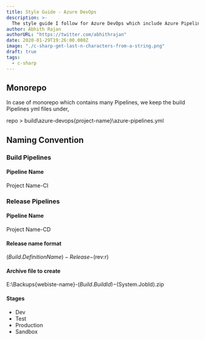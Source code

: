 ```yaml
---
title: Style Guide - Azure DevOps
description: >-
  The style guide I follow for Azure DevOps which include Azure Pipelines.
author: Abhith Rajan
authorURL: "https://twitter.com/abhithrajan"
date: 2020-01-29T19:26:00.000Z
image: "./c-sharp-get-last-n-characters-from-a-string.png"
draft: true
tags:
  - c-sharp
---
```


## Monorepo

In case of monorepo which contains many Pipelines, we keep the build Pipelines yml files under,

repo > build\azure-devops\{project-name}\azure-pipelines.yml

## Naming Convention

### Build Pipelines

#### Pipeline Name

Project Name-CI

### Release Pipelines

#### Pipeline Name

Project Name-CD

#### Release name format

$(Build.DefinitionName)-Release-$(rev:r)

#### Archive file to create

E:\Backups\{webiste-name}-$(Build.BuildId)-$(System.JobId).zip

#### Stages

- Dev
- Test
- Production
- Sandbox
